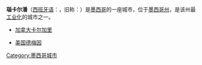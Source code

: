 {{城市|
城市名称=瑙卡尔潘|
外文名称={{lang|es|Naucalpan}}|
代表图像=Naucalpan.jpg|
国家=墨西哥|
区=墨西哥州|
南北=北|纬度=19|纬分=29|纬秒=|
东西=西|经度=99|经分=14|经秒=|
海拔=2258－3650|
面积=184|
人口=792,226|
统计时间=2005年|
市长={{lang|es|José Luís Durán Reveles}}|
时区=UTC -6 （夏季：UTC -5）|
地图档名=Location Naucalpan.png|
大小=200px|
网址=www.naucalpan.gob.mx|
}}
'''瑙卡尔潘'''（[[西班牙语|西班牙语]]：{{lang|es|Naucalpan}}，旧称：{{lang|es|Naucalpan de Juárez}}）是[[墨西哥|墨西哥]]的一座城市，位于[[墨西哥州|墨西哥州]]，是该州最[[工业化|工业化]]的城市之一。
* {{flagicon|Canada}} [[加拿大|加拿大]][[卡尔加里|卡尔加里]]
* {{flagicon|United States}} [[美国|美国]][[德梅因|德梅因]]
{{Mexico-stub}}

[[Category:墨西哥城市|Category:墨西哥城市]]